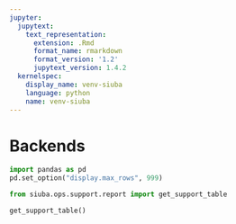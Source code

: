 ```yaml
---
jupyter:
  jupytext:
    text_representation:
      extension: .Rmd
      format_name: rmarkdown
      format_version: '1.2'
      jupytext_version: 1.4.2
  kernelspec:
    display_name: venv-siuba
    language: python
    name: venv-siuba
---
```


# Backends

```python
import pandas as pd
pd.set_option("display.max_rows", 999)

from siuba.ops.support.report import get_support_table

get_support_table()
```
